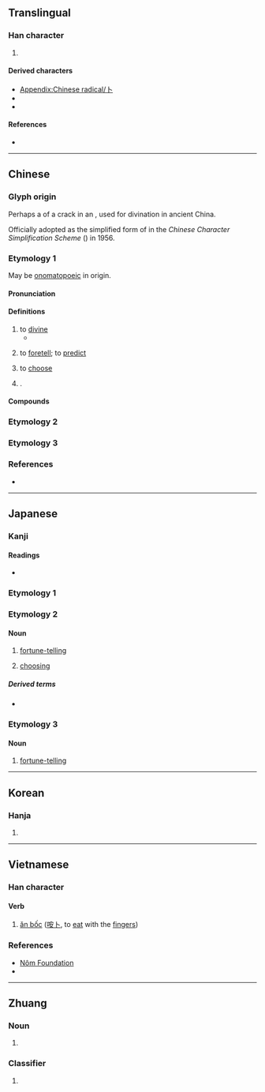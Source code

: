 {{also|蔔|ト}}
{{character info}}
{{character info|⼘}}
==Translingual==
{{stroke order|type=animate}}

===Han character===
{{Han char|rn=25|rad=卜|as=00|sn=2|four=23000|canj=Y|ids=⿰丨丶}}

# {{mul-kangxi radical-def}}

====Derived characters====
* [[Appendix:Chinese radical/卜]]
* {{l|mul|[[仆]], [[𫨦]], [[圤]], [[处]], [[外]], [[𭑧]], [[𫶽]], [[扑]], [[𣱶]], [[𣅃]], [[朴]], [[𤆊]], [[㺪]], [[𦘱]], [[𭁅]], [[䃼]], [[𪽁]], [[𤰘]], [[𥃨]], [[𥐚]], [[𥝒]], [[𥩖]], [[补]], [[𫃚]], [[𦓦]], [[虲]], [[訃]]([[讣]]), [[𧴤]], [[赴]], [[䟔]], [[𨈒]], [[𨊣]], [[𤱈]], [[釙]]([[钋]]), [[𩚅]]([[𬲥]]), [[𩡭]], [[𩨓]], [[𩱻]], [[𬵂]], [[𪋿]], [[𪐙]], [[𭻣]]}}
* {{l|mul|[[𠚬]], [[𠚩]], [[𭭄]], [[𨾇]], [[鳪]], [[盀]], [[㓀]], [[𪢱]], [[𭶺]], [[𫁰]], [[𤴩]], [[𡆥]]}}

====References====
* {{Han ref|kx=0157.250|dkj=02774|dj=0361.150|hdz=10091.110|uh=535C|ud=21340|bh=A452|bd=42066}}

----

==Chinese==

===Glyph origin===
{{Han etym}}
Perhaps a {{liushu|p|nocap=1}} of a crack in an {{w|oracle bone}}, used for divination in ancient China.

Officially adopted as the simplified form of {{zh-l|*蔔}} in the ''Chinese Character Simplification Scheme'' ({{lw|zh|pref=《|s:漢字簡化方案|漢字簡化方案|suf=》}}) in 1956.

===Etymology 1===
{{zh-forms|alt=𠁡,𠁢}}
May be [[onomatopoeia|onomatopoeic]] in origin. {{rfv-etym|zh}}

====Pronunciation====
{{zh-pron
|m=bǔ
|c=buk1
|h=pfs=puk;gd=bug5
|md=bók
|mn=pok/tw:poh
|mn_note=poh - also written as {{zh-l|博|tr=-}}, incl. surname (Taiwan); pok - incl. surname (Mainland)
|mn-t=bog4
|w=4poq
|mc=y
|oc=y
|cat=v,pn
}}

====Definitions====
{{zh-hanzi}}

# to [[divine]]
#* {{zh-x|予 惟 乙卯，朝{zhāo} 至 于 ^洛師。我 卜 ^河朔 ^黎 水。|On the day Yi-mao, I came in the morning to this capital of Luo. I (first) '''divined by the shell''' concerning (the ground about) the li-water on the north of the He.|ref=Shangshu}}
# {{lb|zh|literary}} to [[foretell]]; to [[predict]]
#: {{zh-x|生死未卜|no one knows whether the person is dead of alive}}
# {{lb|zh|literary}} to [[choose]]
# {{surname|zh}}.

====Compounds====
{{zh-der|卜卦|卜夜卜晝|卜兒|卜課|卜居|卜鄰|太卜|卜辭|卜者|卜征|卜老|卜日|卜筮|卜宅|卜年|卜窀穸|卜算|存亡未卜|占卜|問卜|卜度|吉卜賽人|卜吉|卜築|卜珓|卜易|卜婿|卜人|吉凶未卜|卜卜|卜祝|前途未卜|卜晝卜夜|不卜可知|狼卜食|玉枝卜壽|成都賣卜|拉卜楞|殷墟卜辭|未卜先知|油花卜|求神問卜|死生未卜|枚卜|貨卜|老醫少卜|耳卜|鳥卜|預卜|賣卜測字|貞卜文字|響卜|龜卜|賣卜|羊卜|醫卜星相|未卜|十卜:sap6 bok1;Cantonese}}

===Etymology 2===
{{zh-see|蔔}}

===Etymology 3===
{{zh-see|欲|v}}

===References===
* {{thcwd|64}}

----

==Japanese==

===Kanji===
{{ja-kanji|grade=8|rs=卜00}}

====Readings====
* {{ja-readings|goon=ほく|kanon=ほく|kanyoon=ぼく|kun=うらな-う, うらない}}

===Etymology 1===
{{ja-kanjitab|うらない|yomi=k}}
{{ja-see|占い}}

===Etymology 2===
{{ja-kanjitab|ぼく|yomi=kanyoon}}

====Noun====
{{ja-noun|ぼく}}

# {{lb|ja|archaic|sort=ほく'}} [[fortune-telling]]
# {{lb|ja|archaic|sort=ほく'}} [[choosing]]

=====Derived terms=====
* {{ja-r|卜する|ぼくする|tell fortunes}}

===Etymology 3===
{{ja-kanjitab|うら|yomi=k}}

====Noun====
{{ja-noun|うら}}

# {{lb|ja|archaic|sort=うら}} [[fortune-telling]]

----

==Korean==

===Hanja===
{{ko-hanja|점|복}}

# {{hanja form of|복|to [[divine]]}}

----

==Vietnamese==

===Han character===
{{vi-readings|hanviet=bốc, bặc|nom=bói, bóc, vúc, bốc, vốc, vóc, bặc, cốc|rs=卜00}}

====Verb====
{{head|vi|verb|sc=Hant}}{{attention|vi|may need inflection template}}

# [[ăn bốc]] ([[咹卜]], to [[eat]] with the [[fingers]])

===References===
* [http://nomfoundation.org/common/nom_details.php?codepoint=535c Nôm Foundation]
* {{R:WinVNKey:Lê Sơn Thanh}}

[[Category:CJKV radicals| ]]

{{cln|vi|verbs}}

----

==Zhuang==

===Noun===
{{za-head|noun}}

# {{za-sawndip form of|boh}}

===Classifier===
{{za-head|classifier}}

# {{za-sawndip form of|boux}}